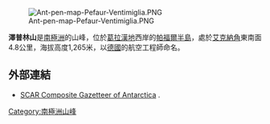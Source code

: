 [[Image:Ant-pen-map-Pefaur-Ventimiglia.PNG|thumb]]

{{Coord|64|27|S|61|31|W||display=title}}

'''澤普林山'''是[[南極洲|南極洲]]的山峰，位於[[葛拉漢地|葛拉漢地]]西岸的[[帕福爾半島|帕福爾半島]]，處於[[艾克納角|艾克納角]]東南面4.8公里，海拔高度1,265米，以[[德國|德國]]的航空工程師命名。

==外部連結==
* [http://data.aad.gov.au/aadc/gaz/scar/ SCAR Composite Gazetteer of Antarctica] {{WebCite|url=https://www.webcitation.org/5ug2CfC7m?url=http://data.aad.gov.au/aadc/gaz/scar/ |date=20101202140255 |dateformat=iso }}.

{{DEFAULTSORT:Mount Zeppelin}}
[[Category:南極洲山峰|Category:南極洲山峰]]


{{DancoCoast-geo-stub}}